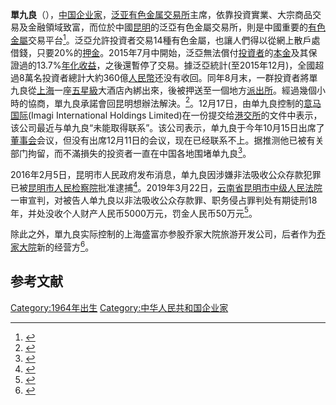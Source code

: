 {{expand|time=2015-12-21T13:42:52+00:00}}

'''單九良'''（{{bd|1964年|5月4日}}），[[中国|中国]][[企业家|企业家]]，[[泛亚有色金属交易所|泛亚有色金属交易所]]主席，依靠投資實業、大宗商品交易及金融領域致富，而位於中國[[昆明|昆明]]的泛亞有色金屬交易所，則是中國重要的[[有色金屬|有色金屬]]交易平台<ref>{{Cite web |url=http://www.bbc.com/zhongwen/trad/china/2015/12/151217_china_fanya_exchange_shan_jiuping |title=泛亞有色金屬交易所主席單九良「失聯」 - BBC 中文网 |accessdate=2015-12-21 |archive-date=2019-03-27 |archive-url=https://web.archive.org/web/20190327173556/https://www.bbc.com/zhongwen/trad/china/2015/12/151217_china_fanya_exchange_shan_jiuping |dead-url=no }}</ref>。泛亞允許投資者交易14種有色金屬，也讓人們得以從網上散戶處借錢，只要20%的[[押金|押金]]。2015年7月中開始，泛亞無法償付[[投資者|投資者]]的[[本金|本金]]及其保證過的13.7%[[年化收益|年化收益]]，之後還暫停了交易。據泛亞統計(至2015年12月)，全國超過8萬名投資者總計大約360億[[人民幣|人民幣]]还没有收回。同年8月末，一群投資者將單九良從[[上海|上海]]一座[[五星級|五星級]]大酒店內綁出來，後被押送至一個地方[[派出所|派出所]]。經過幾個小時的協商，單九良承諾會回昆明想辦法解決。<ref>{{Cite web |url=http://www.nanzao.com/tc/business/150429829da9008/du-jia-dui-hua-fan-ya-dan-jiu-liang-wo-mei-na-nei-xie-qian |title=獨家對話泛亞單九良：我沒拿那些錢 - 財經 - 南早中文 |accessdate=2015-12-21 |archive-date=2015-12-19 |archive-url=https://web.archive.org/web/20151219082622/http://www.nanzao.com/tc/business/150429829da9008/du-jia-dui-hua-fan-ya-dan-jiu-liang-wo-mei-na-nei-xie-qian |dead-url=no }}</ref>。12月17日，由单九良控制的[[意马国际|意马国际]](Imagi International Holdings Limited)在一份提交给[[港交所|港交所]]的文件中表示，该公司最近与单九良“未能取得联系”。该公司表示，单九良于今年10月15日出席了[[董事会|董事会]]会议，但没有出席12月11日的会议，现在已经联系不上。据推测他已被有关部门拘留，而不滿損失的投资者一直在中国各地围堵单九良<ref>{{Cite web |url=http://www.ftchinese.com/story/001065353?full=y |title=泛亚创始人单九良失联 - 新闻与分析 - FT中文网 |accessdate=2015-12-21 |archive-date=2019-03-27 |archive-url=https://web.archive.org/web/20190327091826/http://www.ftchinese.com/story/001065353?full=y |dead-url=no }}</ref>。

2016年2月5日，昆明市人民政府发布消息，单九良因涉嫌非法吸收公众存款犯罪已被[[昆明市人民检察院|昆明市人民检察院]]批准逮捕<ref>{{cite news |title=昆明泛亚有色公司董事长单九良等16人已被批准逮捕 |url=http://finance.qq.com/a/20160205/044966.htm |publisher=云南网 |date=2016年2月5日 |accessdate=2016年5月1日 |deadurl=yes |archiveurl=https://web.archive.org/web/20160206084652/http://finance.qq.com/a/20160205/044966.htm |archivedate=2016年2月6日 }}</ref>。2019年3月22日，[[云南省昆明市中级人民法院|云南省昆明市中级人民法院]]一审宣判，对被告人单九良以非法吸收公众存款罪、职务侵占罪判处有期徒刑18年，并处没收个人财产人民币5000万元，罚金人民币50万元<ref>{{cite news|title=昆明市中院依法公开宣判昆明泛亚有色公司等单位、单九良等21人非法吸收公众存款、职务侵占案|url=http://finance.jrj.com.cn/2019/03/22154827208666.shtml|publisher=新华社|date=2019-03-23|accessdate=2019-03-26|archive-date=2019-03-27|archive-url=https://web.archive.org/web/20190327092518/http://finance.jrj.com.cn/2019/03/22154827208666.shtml|dead-url=no}}</ref>。

除此之外，單九良实际控制的上海盛富亦参股乔家大院旅游开发公司，后者作为[[乔家大院|乔家大院]]新的经营方<ref>{{Cite news |url=https://new.qq.com/omn/20171218/20171218A0PKK0.html |title=解构乔家大院十年“卖身”迷踪 |accessdate=2019-08-02 |archive-date=2020-10-11 |archive-url=https://web.archive.org/web/20201011064203/https://new.qq.com/omn/20171218/20171218A0PKK0.html |dead-url=no }}</ref>。

== 参考文献 ==
{{Reflist}}

[[Category:1964年出生|Category:1964年出生]]
[[Category:中华人民共和国企业家|Category:中华人民共和国企业家]]
